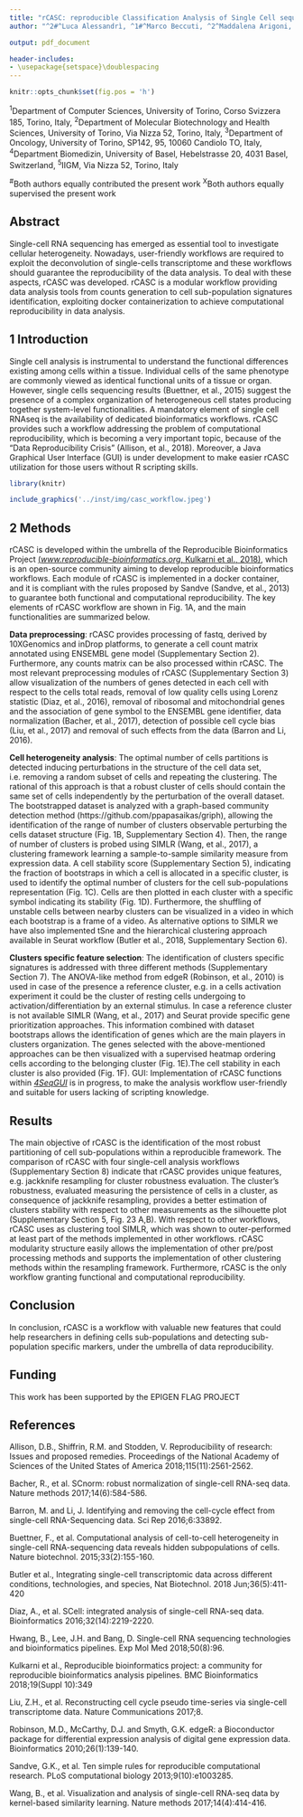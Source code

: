 ```yaml
---
title: "rCASC: reproducible Classification Analysis of Single Cell sequencing data"
author: "^2#^Luca Alessandrì, ^1#^Marco Beccuti, ^2^Maddalena Arigoni, ^3^Martina Olivero, ^1^Greta Romano, ^1^Sergio Rabellino, ^4^Gennaro De Libero, ^5^Luigia Pace, ^1X^Francesca Cordero and ^2X^Raffaele A Calogero"

output: pdf_document

header-includes:
- \usepackage{setspace}\doublespacing
---
```


```r
knitr::opts_chunk$set(fig.pos = 'h')
```

\fontsize{8}{8}\selectfont
^1^Department of Computer Sciences, University of Torino, Corso Svizzera 185, Torino, Italy,
^2^Department of Molecular Biotechnology and Health Sciences, University of Torino, Via Nizza 52, Torino, Italy,
^3^Department of Oncology, University of Torino, SP142, 95, 10060 Candiolo TO, Italy, 
^4^Department Biomedizin, University of Basel, Hebelstrasse 20, 4031 Basel, Switzerland, 
^5^IIGM, Via Nizza 52, Torino, Italy

^#^Both authors equally contributed the present work
^X^Both authors equally supervised the present work
\fontsize{10}{10}\selectfont

## Abstract
Single-cell RNA sequencing has emerged as essential tool to investigate cellular heterogeneity. Nowadays, user-friendly workflows are required to exploit the deconvolution of single-cells transcriptome and these workflows should guarantee the reproducibility of the data analysis. To deal with these aspects, rCASC was developed. rCASC is a modular workflow providing data analysis tools from counts generation to cell sub-population signatures identification, exploiting docker containerization to achieve computational reproducibility in data analysis.

## 1 Introduction 
Single cell analysis is instrumental to understand the functional differences existing among cells within a tissue. Individual cells of the same phenotype are commonly viewed as identical functional units of a tissue or organ. However, single cells sequencing results (Buettner, et al., 2015) suggest the presence of a complex organization of heterogeneous cell states producing together system-level functionalities. A mandatory element of single cell RNAseq is the availability of dedicated bioinformatics workflows. rCASC provides such a workflow addressing the problem of computational reproducibility, which is becoming a very important topic, because of the “Data Reproducibility Crisis” (Allison, et al., 2018). Moreover, a Java Graphical User Interface (GUI) is under development to make easier rCASC utilization for those users without R scripting skills.

```r
library(knitr)

include_graphics('../inst/img/casc_workflow.jpeg')

```


## 2 Methods
rCASC is developed within the umbrella of the Reproducible Bioinformatics Project [(*www.reproducible-bioinformatics.org*, Kulkarni et al., 2018)](www.reproducible-bioinformatics.org), which is an open-source community aiming to develop reproducible bioinformatics workflows. Each module of rCASC is implemented in a docker container, and it is compliant with the rules proposed by Sandve (Sandve, et al., 2013) to guarantee both functional and computational reproducibility. The key elements of rCASC workflow are shown in Fig. 1A, and the main functionalities are summarized below. 

**Data preprocessing**: rCASC provides processing of fastq, derived by 10XGenomics and inDrop platforms, to generate a cell count matrix annotated using ENSEMBL gene model (Supplementary Section 2). Furthermore, any counts matrix can be also processed within rCASC. The most relevant preprocessing modules of rCASC (Supplementary Section 3) allow visualization of the numbers of genes detected in each cell with respect to the cells total reads, removal of low quality cells using Lorenz statistic (Diaz, et al., 2016), removal of ribosomal and mitochondrial genes and the association of gene symbol to the ENSEMBL gene identifier, data normalization (Bacher, et al., 2017), detection of possible cell cycle bias (Liu, et al., 2017) and removal of such effects from the data (Barron and Li, 2016). 

**Cell heterogeneity analysis**: The optimal number of cells partitions is detected inducing perturbations in the structure of the cell data set, i.e. removing a random subset of cells and repeating the clustering. The rational of this approach is that a robust cluster of cells should contain the same set of cells independently by the perturbation of the overall dataset. The bootstrapped dataset is analyzed with a graph-based community detection method (https://github.com/ppapasaikas/griph), allowing the identification of the range of number of clusters observable perturbing the cells dataset structure (Fig. 1B, Supplementary Section 4). Then, the range of number of clusters is probed using SIMLR (Wang, et al., 2017), a clustering framework learning a sample-to-sample similarity measure from expression data. A cell stability score (Supplementary Section 5), indicating the fraction of bootstraps in which a cell is allocated in a specific cluster, is used to identify the optimal number of clusters for the cell sub-populations representation (Fig. 1C). Cells are then plotted in each cluster with a specific symbol indicating its stability (Fig. 1D). Furthermore, the shuffling of unstable cells between nearby clusters can be visualized in a video in which each bootstrap is a frame of a video. As alternative options to SIMLR we have also implemented tSne and the hierarchical clustering approach available in Seurat workflow (Butler et al., 2018, Supplementary Section 6).

**Clusters specific feature selection**: The identification of clusters specific signatures is addressed with three different methods (Supplementary Section 7).  The ANOVA-like method from edgeR (Robinson, et al., 2010) is used in case of the presence a reference cluster, e.g. in a cells activation experiment it could be the cluster of resting cells undergoing to activation/differentiation by an external stimulus. In case a reference cluster is not available SIMLR (Wang, et al., 2017) and Seurat provide specific gene prioritization approaches. This information combined with dataset bootstraps allows the identification of genes which are the main players in clusters organization. The genes selected with the above-mentioned approaches can be then visualized with a supervised heatmap ordering cells according to the belonging cluster (Fig. 1E).The cell stability in each cluster is also provided (Fig. 1F). 
GUI: Implementation of rCASC functions within [*4SeqGUI*](https://github.com/mbeccuti/4SeqGUI) is in progress, to make the analysis workflow user-friendly and suitable for users lacking of scripting knowledge. 


##	Results
The main objective of rCASC is the identification of the most robust partitioning of cell sub-populations within a reproducible framework. The comparison of rCASC with four single-cell analysis workflows (Supplementary Section 8) indicate that rCASC provides unique features, e.g. jackknife resampling for cluster robustness evaluation. The cluster’s robustness, evaluated measuring the persistence of cells in a cluster, as consequence of jackknife resampling, provides a better estimation of clusters stability with respect to other measurements as the silhouette plot (Supplementary Section 5, Fig. 23 A,B). With respect to other workflows, rCASC uses as clustering tool SIMLR, which was shown to outer-performed at least part of the methods implemented in other workflows.
rCASC modularity structure easily allows the implementation of other pre/post processing methods and supports the implementation of other clustering methods within the resampling framework. Furthermore, rCASC is the only workflow granting functional and computational reproducibility. 


## Conclusion
In conclusion, rCASC is a workflow with valuable new features that could help researchers in defining cells sub-populations and detecting sub-population specific markers, under the umbrella of data reproducibility.


## Funding
This work has been supported by the EPIGEN FLAG PROJECT


## References

Allison, D.B., Shiffrin, R.M. and Stodden, V. Reproducibility of research: Issues and proposed remedies. Proceedings of the National Academy of Sciences of the United States of America 2018;115(11):2561-2562.

Bacher, R., et al. SCnorm: robust normalization of single-cell RNA-seq data. Nature methods 2017;14(6):584-586.

Barron, M. and Li, J. Identifying and removing the cell-cycle effect from single-cell RNA-Sequencing data. Sci Rep 2016;6:33892.

Buettner, F., et al. Computational analysis of cell-to-cell heterogeneity in single-cell RNA-sequencing data reveals hidden subpopulations of cells. Nature biotechnol. 2015;33(2):155-160.

Butler et al., Integrating single-cell transcriptomic data across different conditions, technologies, and species, Nat Biotechnol. 2018 Jun;36(5):411-420

Diaz, A., et al. SCell: integrated analysis of single-cell RNA-seq data. Bioinformatics 2016;32(14):2219-2220.

Hwang, B., Lee, J.H. and Bang, D. Single-cell RNA sequencing technologies and bioinformatics pipelines. Exp Mol Med 2018;50(8):96.

Kulkarni et al., Reproducible bioinformatics project: a community for reproducible bioinformatics analysis pipelines. BMC Bioinformatics 2018;19(Suppl 10):349

Liu, Z.H., et al. Reconstructing cell cycle pseudo time-series via single-cell transcriptome data. Nature Communications 2017;8.

Robinson, M.D., McCarthy, D.J. and Smyth, G.K. edgeR: a Bioconductor package for differential expression analysis of digital gene expression data. Bioinformatics 2010;26(1):139-140.

Sandve, G.K., et al. Ten simple rules for reproducible computational research. PLoS computational biology 2013;9(10):e1003285.

Wang, B., et al. Visualization and analysis of single-cell RNA-seq data by kernel-based similarity learning. Nature methods 2017;14(4):414-416.

